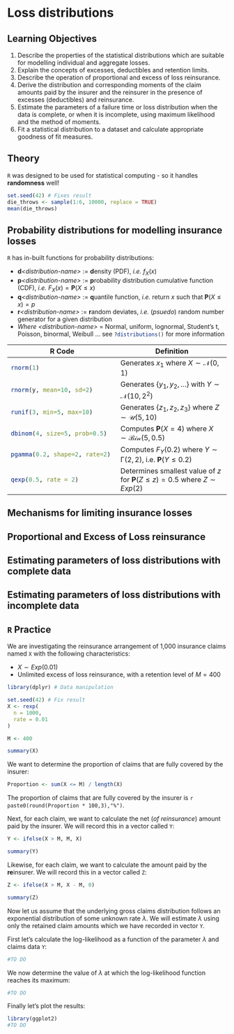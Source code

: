 # Loss distributions

## Learning Objectives {-#objectives-loss-distributions}

1. Describe the properties of the statistical distributions which are suitable for modelling individual and aggregate losses.
2. Explain the concepts of excesses, deductibles and retention limits.
3. Describe the operation of proportional and excess of loss reinsurance.
4. Derive the distribution and corresponding moments of the claim amounts paid by the insurer and the reinsurer in the presence of excesses (deductibles) and reinsurance.
5. Estimate the parameters of a failure time or loss distribution when the data is complete, or when it is incomplete, using maximum likelihood and the method of moments.
6. Fit a statistical distribution to a dataset and calculate appropriate goodness of fit measures.

## Theory {-#theory-loss-distributions}

`R` was designed to be used for statistical computing - so it handles **randomness** well!

```r
set.seed(42) # Fixes result
die_throws <- sample(1:6, 10000, replace = TRUE)
mean(die_throws)
```

## Probability distributions for modelling insurance losses

`R` has in-built functions for probability distributions:

- **d***\<distribution-name\>* $:=$ **d**ensity (PDF), *i.e.* $f_X(x)$
- **p***\<distribution-name\>* $:=$ **p**robability distribution cumulative function (CDF), *i.e.* $F_X(x) =\boldsymbol{P}(X \leq x)$
- **q***\<distribution-name\>* $:=$ **q**uantile function, *i.e.* return $x$ such that $\boldsymbol{P}(X \leq x) = p$
- **r***\<distribution-name\>* $:=$ **r**andom deviates, *i.e.* (*psuedo*) random number generator for a given distribution
- *Where \<distribution-name\>* $=$ Normal, uniform, lognormal, Student's t, Poisson, binormal, Weibull ... see `?distributions()`{.R} for more information

| R Code | Definition |
|-|-|
| `rnorm(1)`{.R} | Generates $x_1$ where $X \sim \mathcal{N}(0,\,1)$ |
| `rnorm(y, mean=10, sd=2)`{.R} | Generates $\{y_1,\,y_2,\,\dots\}$ with $Y \sim \mathcal{N}(10,\,2^2)$ |
| `runif(3, min=5, max=10)`{.R} | Generates $\{z_1,\,z_2,\,z_3\}$  where $Z \sim \mathcal{U}(5,\,10)$ |
| `dbinom(4, size=5, prob=0.5)`{.R} | Computes $\boldsymbol{P}(X = 4)$ where $X \sim \mathcal{Bin}(5,\,0.5)$ |
| `pgamma(0.2, shape=2, rate=2)`{.R} | Computes $F_Y(0.2)$ where $Y \sim \mathcal{\Gamma}(2,\,2)$, i.e.  $\boldsymbol{P}(Y\leq 0.2)$|
| `qexp(0.5, rate = 2)`{.R} | Determines smallest value of $z$ for $\boldsymbol{P}(Z \leq z) = 0.5$ where $Z \sim Exp(2)$ |

## Mechanisms for limiting insurance losses

## Proportional and Excess of Loss reinsurance

## Estimating parameters of loss distributions with complete data

## Estimating parameters of loss distributions with incomplete data

## `R` Practice {-#practice-loss-distributions}

We are investigating the reinsurance arrangement of 1,000 insurance claims named `X` with the following characteristics:

* $X \sim Exp(0.01)$
* Unlimited excess of loss reinsurance, with a retention level of $M = 400$

```r
library(dplyr) # Data manipulation

set.seed(42) # Fix result
X <- rexp(
  n = 1000,
  rate = 0.01
)

M <- 400

summary(X)
```
We want to determine the proportion of claims that are fully covered by the insurer:

```r

Proportion <- sum(X <= M) / length(X)

```

The proportion of claims that are fully covered by the insurer is `r paste0(round(Proportion * 100,3),"%")`.

Next, for each claim, we want to calculate the net (_of reinsurance_) amount paid by the insurer. We will record this in a vector called `Y`:

```r
Y <- ifelse(X > M, M, X)

summary(Y)
```

Likewise, for each claim, we want to calculate the amount paid by the **re**insurer. We will record this in a vector called `Z`:

```r
Z <- ifelse(X > M, X - M, 0)

summary(Z)
```
Now let us assume that the underlying gross claims distribution follows an exponential distribution of some unknown rate $\lambda$. We will estimate $\lambda$ using only the retained claim amounts which we have recorded in vector `Y`.

First let's calculate the log-likelihood as a function of the parameter $\lambda$ and claims data `Y`:

```r
#TO DO
```

We now determine the value of $\lambda$ at which the log-likelihood function reaches its maximum:

```r
#TO DO
```

Finally let's plot the results:

```r
library(ggplot2)
#TO DO
```
